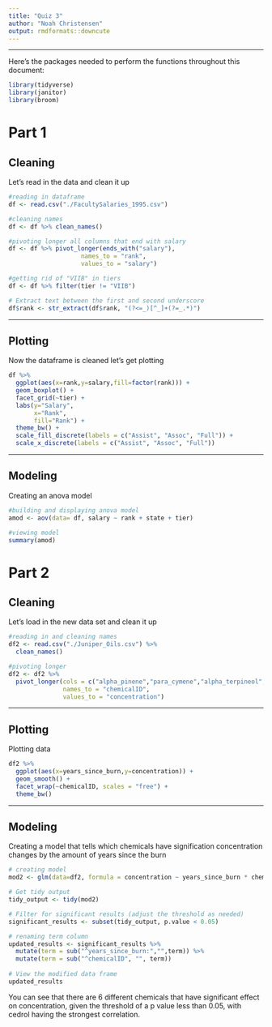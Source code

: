 ```yaml
---
title: "Quiz 3"
author: "Noah Christensen"
output: rmdformats::downcute
---
```


___

Here's the packages needed to perform the functions throughout this document:

```r
library(tidyverse)
library(janitor)
library(broom)
```

# Part 1


## Cleaning

Let's read in the data and clean it up

```r
#reading in dataframe
df <- read.csv("./FacultySalaries_1995.csv")

#cleaning names
df <- df %>% clean_names()

#pivoting longer all columns that end with salary
df <- df %>% pivot_longer(ends_with("salary"),
                    names_to = "rank",
                    values_to = "salary")

#getting rid of "VIIB" in tiers
df <- df %>% filter(tier != "VIIB")

# Extract text between the first and second underscore
df$rank <- str_extract(df$rank, "(?<=_)[^_]+(?=_.*)")
```

___

## Plotting


Now the dataframe is cleaned let's get plotting

```r
df %>% 
  ggplot(aes(x=rank,y=salary,fill=factor(rank))) +
  geom_boxplot() +
  facet_grid(~tier) +
  labs(y="Salary",
       x="Rank",
       fill="Rank") +
  theme_bw() +
  scale_fill_discrete(labels = c("Assist", "Assoc", "Full")) +
  scale_x_discrete(labels = c("Assist", "Assoc", "Full"))
```

___

## Modeling

Creating an anova model

```r
#building and displaying anova model
amod <- aov(data= df, salary ~ rank + state + tier)

#viewing model
summary(amod)
```

# Part 2


## Cleaning


Let's load in the new data set and clean it up

```r
#reading in and cleaning names
df2 <- read.csv("./Juniper_Oils.csv") %>% 
  clean_names()

#pivoting longer
df2 <- df2 %>% 
  pivot_longer(cols = c("alpha_pinene","para_cymene","alpha_terpineol","cedr_9_ene","alpha_cedrene","beta_cedrene","cis_thujopsene","alpha_himachalene","beta_chamigrene","cuparene","compound_1","alpha_chamigrene","widdrol","cedrol","beta_acorenol","alpha_acorenol","gamma_eudesmol","beta_eudesmol","alpha_eudesmol","cedr_8_en_13_ol","cedr_8_en_15_ol","compound_2","thujopsenal"),
               names_to = "chemicalID",
               values_to = "concentration")
```

___

## Plotting


Plotting data

```r
df2 %>% 
  ggplot(aes(x=years_since_burn,y=concentration)) +
  geom_smooth() +
  facet_wrap(~chemicalID, scales = "free") +
  theme_bw()
```

___

## Modeling


Creating a model that tells which chemicals have signification concentration changes by the amount of years since the burn 

```r
# creating model
mod2 <- glm(data=df2, formula = concentration ~ years_since_burn * chemicalID)

# Get tidy output
tidy_output <- tidy(mod2)

# Filter for significant results (adjust the threshold as needed)
significant_results <- subset(tidy_output, p.value < 0.05)

# renaming term column
updated_results <- significant_results %>%
  mutate(term = sub("^years_since_burn:","",term)) %>% 
  mutate(term = sub("^chemicalID", "", term))
  
# View the modified data frame
updated_results
```

You can see that there are 6 different chemicals that have significant effect on concentration, given the threshold of a p value less than 0.05, with cedrol having the strongest correlation.
